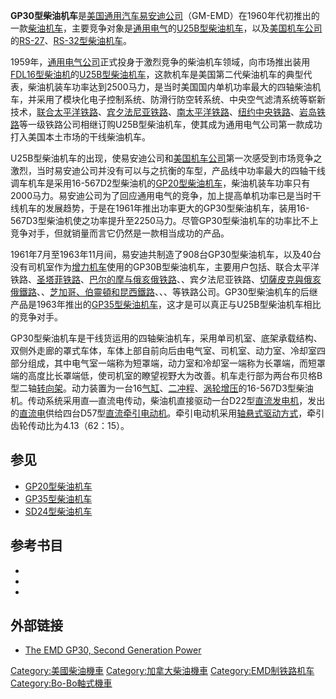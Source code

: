 {{noteTA
|G1 = Railway
}}
{{Infobox Locomotive
| name = GP30
| image = Conrail 2233 in the Sun.JPG
| caption = 保存在{{tsl|en|Railroad Museum of Pennsylvania|宾夕法尼亚铁路博物馆}}的GP30型柴油机车
| type = [[柴油机车|柴油机车]]
| origin = {{USA}}、{{CAN}}
| designer = 
| builder = [[通用汽车|GM]]-[[易安迪|EMD]]、[[通用汽车柴油|GMD]]
| buildmodel = 
| serialnumber = 
| builddate  = 1961年—1963年
| totalproduction  = GP30：908台<br />GP30B：40台（增力机车）
| user = 
| aarwheels = B-B
| uicclass = [[Bo'Bo'|Bo'Bo']]
| gauge = 1,435毫米
| bogies = 
| wheeldiameter = 1,016毫米（40英寸）
| axleload = 
| wheelbase =
| minimumcurve = 
| length = 17,120毫米（56英尺2英寸）
| width = 3,112毫米（10英尺2½英寸）
| height = 4,572毫米（15英尺）
| framesize = 
| weight = 118公吨（260,000磅）
| fueltype = 
| fuelcap = 
| lubecap = 
| coolantcap = 
| watercap = 
| sandcap = 
| enginetype =  [[易安迪567系列柴油机|EMD 16-567D3]]
| enginepower = 2,250马力
| transmission = 直—直流电
| generator =  GM D22
| tractionmotors = GM D57
| topspeed = 105公里/小时（65英里/小时）
| sustainedspeed = 15公里/小时（9.3英里/小时）
| poweroutput = 
| tractiveeffort = 269千牛（60,500磅，起动）<br />222千牛（50,000磅，持续）
| locobrakes = [[空气制动|空气制动]]、[[电阻制动|电阻制动]]
| locobrakepower = 
| locobrakeforce = 
| trainbrakes = 
| safety = 
| notes =
}}
'''GP30型柴油机车'''是[[美国|美国]][[通用汽车|通用汽车]][[易安迪|易安迪公司]]（GM-EMD）在1960年代初推出的一款[[柴油机车|柴油机车]]，主要竞争对象是[[通用电气|通用电气]]的[[U25B型柴油机车|U25B型柴油机车]]，以及[[美国机车公司|美国机车公司]]的[[RS-27型柴油机车|RS-27]]、[[RS-32型柴油机车|RS-32型柴油机车]]。

1959年，[[通用电气|通用电气公司]]正式投身于激烈竞争的柴油机车领域，向市场推出装用[[通用电气7FDL系列柴油机|FDL16型柴油机]]的[[U25B型柴油机车|U25B型柴油机车]]，这款机车是美国第二代柴油机车的典型代表，柴油机装车功率达到2500马力，是当时美国国内单机功率最大的四轴柴油机车，并采用了模块化电子控制系统、防滑行防空转系统、中央空气滤清系统等崭新技术，[[联合太平洋铁路|联合太平洋铁路]]、[[賓夕法尼亞鐵路|宾夕法尼亚铁路]]、[[南太平洋鐵路|南太平洋铁路]]、[[紐約中央鐵路|纽约中央铁路]]、[[芝加哥，岩島和太平洋鐵路|岩岛铁路]]等一级铁路公司相继订购U25B型柴油机车，使其成为通用电气公司第一款成功打入美国本土市场的干线柴油机车。

U25B型柴油机车的出现，使易安迪公司和[[美国机车公司|美国机车公司]]第一次感受到市场竞争之激烈，当时易安迪公司并没有可以与之抗衡的车型，产品线中功率最大的四轴干线调车机车是采用16-567D2型柴油机的[[GP20型柴油机车|GP20型柴油机车]]，柴油机装车功率只有2000马力。易安迪公司为了回应通用电气的竞争，加上提高单机功率已是当时干线机车的发展趋势，于是在1961年推出功率更大的GP30型柴油机车，装用16-567D3型柴油机使之功率提升至2250马力。尽管GP30型柴油机车的功率比不上竞争对手，但就销量而言它仍然是一款相当成功的产品。

1961年7月至1963年11月间，易安迪共制造了908台GP30型柴油机车，以及40台没有司机室作为[[輔助機車|增力机车]]使用的GP30B型柴油机车，主要用户包括{{tsl|en|Southern Railway (U.S.)|南方铁路 (美国)|南方铁路}}、联合太平洋铁路、[[艾奇遜，托皮卡和聖塔菲鐵路|圣塔菲铁路]]、[[巴尔的摩与俄亥俄铁路|巴尔的摩与俄亥俄铁路]]、{{tsl|en|Louisville and Nashville Railroad|路易斯维尔和纳什维尔铁路}}、宾夕法尼亚铁路、[[切薩皮克與俄亥俄鐵路|切薩皮克與俄亥俄鐵路]]、{{tsl|en|Norfolk and Western Railway|诺福克和西方铁路}}、[[芝加哥、伯靈頓和昆西鐵路|芝加哥、伯靈頓和昆西鐵路]]、{{tsl|en|Seaboard Air Line Railroad|海岸快线铁路}}、{{tsl|en|Gulf, Mobile and Ohio Railroad|海湾、莫比尔和俄亥俄铁路}}、{{tsl|en|Denver and Rio Grande Western Railroad|丹佛和格兰德河西部铁路}}等铁路公司。GP30型柴油机车的后继产品是1963年推出的[[GP35型柴油机车|GP35型柴油机车]]，这才是可以真正与U25B型柴油机车相比的竞争对手。

GP30型柴油机车是干线货运用的四轴柴油机车，采用单司机室、底架承载结构、双侧外走廊的罩式车体，车体上部自前向后由电气室、司机室、动力室、冷却室四部分组成，其中电气室一端称为短罩端，动力室和冷却室一端称为长罩端，而短罩端的高度比长罩端低，使司机室的瞭望视野大为改善。机车走行部为两台布贝格B型二轴[[转向架|转向架]]。动力装置为一台16[[气缸|气缸]]、[[二冲程|二冲程]]、[[渦輪增壓器|涡轮增压]]的16-567D3型柴油机。传动系统采用直—直流电传动，柴油机直接驱动一台D22型[[直流發電機|直流发电机]]，发出的[[直流电|直流电]]供给四台D57型[[直流电动机|直流]][[牽引電動機|牵引电动机]]。牵引电动机采用[[轴悬式驱动方式|轴悬式驱动方式]]，牵引齿轮传动比为4.13（62：15）。

== 参见 ==
*[[GP20型柴油机车|GP20型柴油机车]]
*[[GP35型柴油机车|GP35型柴油机车]]
*[[SD24型柴油机车|SD24型柴油机车]]

== 参考书目 ==
* {{cite book | last = Solomon | first = Brian | authorlink = | year = 2000 | title = ''The American Diesel Locomotive'' | url = https://archive.org/details/americandiesello0000solo | location = Osceola, WI, USA | publisher = MBI Publishing | page = | isbn = 0760306664 }}
* {{cite book | last = Solomon | first = Brian | authorlink = | year = 2006 | title = ''EMD Locomotives'' | url = https://archive.org/details/emdlocomotives0000solo | location = St. Paul, MN, USA | publisher = Voyageur Press | page = | isbn = 9780760323960 }}
* {{cite book | last = Solomon | first = Brian | authorlink = | year = 2012 | title = ''North American Locomotives: A Railroad-by-Railroad Photohistory'' | location = Minneapolis, MN, USA | publisher = Voyageur Press | page =  | isbn = 9780760343708 }}

==外部链接==
*{{en}}[http://www.american-rails.com/gp30.html The EMD GP30, Second Generation Power] {{Wayback|url=http://www.american-rails.com/gp30.html |date=20170629021459 }}

{{易安迪柴油機車}}
{{Portal bar|鐵路}}

{{DEFAULTSORT:GP30}}
[[Category:美國柴油機車|Category:美國柴油機車]]
[[Category:加拿大柴油機車|Category:加拿大柴油機車]]
[[Category:EMD制铁路机车|Category:EMD制铁路机车]]
[[Category:Bo-Bo軸式機車|Category:Bo-Bo軸式機車]]